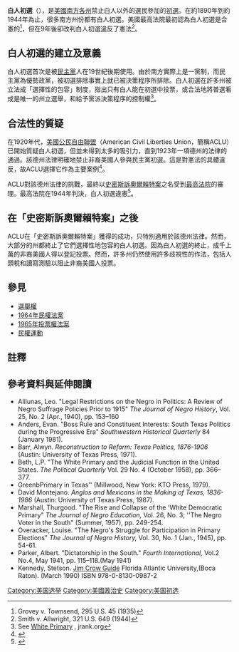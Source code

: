 '''白人初選'''（{{lang-en|'''White primaries'''}}），是[[美國|美國]][[美國南部|南方各州]]禁止白人以外的選民參加的[[初選|初選]]。在約1890年到約1944年為止，很多南方州份都有白人初選。美國最高法院最初認為白人初選是合憲的<ref>Grovey v. Townsend, 295 U.S. 45 (1935)</ref>，但在9年後卻改判白人初選違反了憲法<ref>Smith v. Allwright, 321 U.S. 649 (1944)</ref>。

==白人初選的建立及意義==
白人初選首次是被[[民主黨_(美國)|民主黨]]人在19世紀後期使用。由於南方實際上是一黨制，而民主黨為優勢政黨，被初選排除事實上就已被決策程序所排除。白人初選在許多州被立法成「選擇性的包容」制度，指出只有白人能在初選中投票，或合法地將普選看成是唯一的州立選舉，和給予黨派決策程序的控制權<ref>See [http://law.jrank.org/pages/11301/White-Primary.html White Primary] {{Wayback|url=http://law.jrank.org/pages/11301/White-Primary.html |date=20210310135559 }}, jrank.org</ref>。

==合法性的質疑==
在1920年代，[[美國公民自由聯盟|美國公民自由聯盟]]（American Civil Liberties Union，簡稱ACLU）已開始質疑白人初選，但並未得到太多的吸引力，直到1923年一項德州的法律的通過。該德州法律明確地禁止非裔美國人參與民主黨初選。這是對憲法的具體違反，故ACLU選擇它作為主要案例<ref>{{Cite web |url=http://www.laits.utexas.edu/txp_media/html/vce/features/0503_01/smith.html |title=Texas Politics - Smith v. Allwright (1944) - White Primaries<!-- Bot generated title --> |access-date=2013-06-07 |archive-url=https://web.archive.org/web/20130514060008/http://www.laits.utexas.edu/txp_media/html/vce/features/0503_01/smith.html |archive-date=2013-05-14 |dead-url=yes }}</ref>。

ACLU對該德州法律的挑戰，最終以[[史密斯訴奧爾賴特案|史密斯訴奧爾賴特案]]之名受到[[美國最高法院|最高法院]]的審理。最高法院在1944年判決，白人初選違憲<ref>{{cite web|url=http://americanradioworks.publicradio.org/features/marshall/whiteprimary.html|title=Striking Down The White Primary|publisher=American Radio Works|accessdate=2013-06-07|archive-date=2004-08-26|archive-url=https://web.archive.org/web/20040826085425/http://americanradioworks.publicradio.org/features/marshall/whiteprimary.html|dead-url=no}}</ref>。

==在「史密斯訴奧爾賴特案」之後==
ACLU在「史密斯訴奧爾賴特案」獲得的成功，只特別適用於該德州法律。然而，大部分的州都終止了它們選擇性地包容的白人初選。因為白人初選的終止，成千上萬的非裔美國人得以登記投票。然而，許多州仍然使用許多歧視性的作法，包括人頭稅和讀寫測驗以阻止非裔美國人投票。

==參見==
* [[選舉權|選舉權]]
* [[1964年民權法案|1964年民權法案]]
* [[1965年投票權法案|1965年投票權法案]]
* [[民權運動|民權運動]]

==註釋==

{{Reflist|2}}

== 參考資料與延伸閱讀 ==
* Alilunas, Leo. "Legal Restrictions on the Negro in Politics: A Review of Negro Suffrage Policies Prior to 1915" ''The Journal of Negro History'', Vol. 25, No. 2 (Apr., 1940), pp. 153–160
* Anders, Evan. "Boss Rule and Constituent Interests: South Texas Politics during the Progressive Era" ''Southwestern Historical Quarterly'' 84 (January 1981). 
* Barr, Alwyn. ''Reconstruction to Reform: Texas Politics, 1876-1906'' (Austin: University of Texas Press, 1971). 
* Beth, L.P.  "The White Primary and the Judicial Function in the United States. ''The Political Quarterly''  Vol. 29  No. 4 (October 1958), pp. 366–377. 
* GreenbPrimary in Texas'' (Millwood, New York: KTO Press, 1979). 
* David Montejano. ''Anglos and Mexicans in the Making of Texas, 1836-1986'' (Austin: University of Texas Press, 1987).
* Marshall, Thurgood. "The Rise and Collapse of the 'White Democratic Primary" ''The Journal of Negro Education,'' Vol. 26, No. 3; ''The Negro Voter in the South" (Summer, 1957), pp. 249-254.
* Overacker, Louise. "The Negro's Struggle for Participation in Primary Elections" ''The Journal of Negro History,'' Vol. 30, No. 1 (Jan., 1945), pp. 54-61.
* Parker, Albert. "Dictatorship in the South." ''Fourth International,'' Vol.2 No.4, May 1941, pp. 115–118.(May 1941) 
* Kennedy, Stetson. [https://web.archive.org/web/20070209001514/http://www.stetsonkennedy.com/jim.htm Jim Crow Guide] Florida Atlantic University,(Boca Raton). (March 1990) ISBN 978-0-8130-0987-2

[[Category:美国选举|Category:美国选举]]
[[Category:美國政治史|Category:美國政治史]]
[[Category:美国初选|Category:美国初选]]